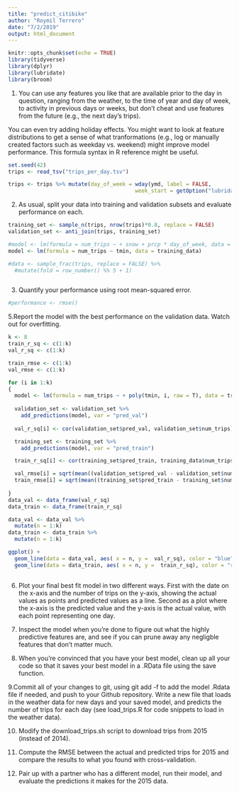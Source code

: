```yaml
---
title: "predict_citibike"
author: "Roymil Terrero"
date: "7/2/2019"
output: html_document
---
```


```r
knitr::opts_chunk$set(echo = TRUE)
library(tidyverse)
library(dplyr)
library(lubridate)
library(broom)
```
1. You can use any features you like that are available prior to the day in question, ranging from the weather, to the time of year and day of week, to activity in previous days or weeks, but don't cheat and use features from the future (e.g., the next day's trips). 

You can even try adding holiday effects. You might want to look at feature distributions to get a sense of what tranformations (e.g., log or manually created factors such as weekday vs. weekend) might improve model performance. 
This formula syntax in R reference might be useful.
```r
set.seed(42)
trips <- read_tsv("trips_per_day.tsv")

trips <- trips %>% mutate(day_of_week = wday(ymd, label = FALSE,
                                        week_start = getOption("lubridate.week.start", 1)))
```

2. As usual, split your data into training and validation subsets and evaluate performance on each.
```r
training_set <- sample_n(trips, nrow(trips)*0.8, replace = FALSE)
validation_set <- anti_join(trips, training_set)

#model <- lm(formula = num_trips ~ + snow + prcp * day_of_week, data = training_set)
model <- lm(formula = num_trips ~ tmin, data = training_data)

#data <- sample_frac(trips, replace = FALSE) %>% 
  #mutate(fold = row_number() %% 5 + 1)



```

3. Quantify your performance using root mean-squared error.
```r
#performance <- rmse()
```


5.Report the model with the best performance on the validation data. Watch out for overfitting.
```r
k <- 8
train_r_sq <- c(1:k)
val_r_sq <- c(1:k)

train_rmse <- c(1:k)
val_rmse <- c(1:k)

for (i in 1:k) 
{
  model <- lm(formula = num_trips ~ + poly(tmin, i, raw = T), data = training_set)
  
  validation_set <- validation_set %>% 
    add_predictions(model, var = "pred_val")
  
  val_r_sq[i] <- cor(validation_set$pred_val, validation_set$num_trips)^2

  training_set <- training_set %>%
    add_predictions(model, var = "pred_train")

  train_r_sq[i] <- cor(training_set$pred_train, training_data$num_trips)^2

  val_rmse[i] = sqrt(mean((validation_set$pred_val - validation_set$num_trips)^2))
  train_rmse[i] = sqrt(mean((training_set$pred_train - training_set$num_trips)^2))
  
}
data_val <- data_frame(val_r_sq)
data_train <- data_frame(train_r_sq)

data_val <- data_val %>% 
  mutate(n = 1:k)
data_train <- data_train %>% 
  mutate(n = 1:k)

ggplot() +
  geom_line(data = data_val, aes( x = n, y =  val_r_sq), color = "blue") +
  geom_line(data = data_train, aes( x = n, y =  train_r_sq), color = "red")
  
```


6. Plot your final best fit model in two different ways. First with the date on the x-axis and the number of trips on the y-axis, showing the actual values as points and predicted values as a line. Second as a plot where the x-axis is the predicted value and the y-axis is the actual value, with each point representing one day.

7. Inspect the model when you're done to figure out what the highly predictive features are, and see if you can prune away any negligble features that don't matter much.

8. When you're convinced that you have your best model, clean up all your code so that it saves your best model in a .RData file using the save function.

9.Commit all of your changes to git, using git add -f to add the model .Rdata file if needed, and push to your Github repository.
Write a new file that loads in the weather data for new days and your saved model, and predicts the number of trips for each day (see load_trips.R for code snippets to load in the weather data).


10. Modify the download_trips.sh script to download trips from 2015 (instead of 2014).


11. Compute the RMSE between the actual and predicted trips for 2015 and compare the results to what you found with cross-validation.

12. Pair up with a partner who has a different model, run their model, and evaluate the predictions it makes for the 2015 data.